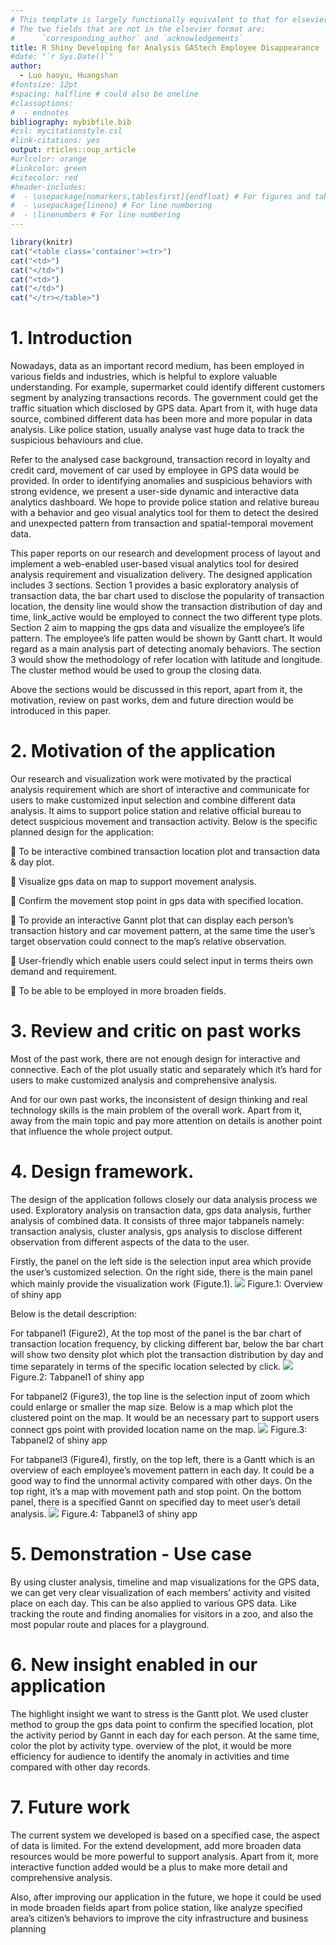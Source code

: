 ```yaml
---
# This template is largely functionally equivalent to that for elsevier
# The two fields that are not in the elsevier format are:
#      `corresponding_author` and `acknowledgements`
title: R Shiny Developing for Analysis GAStech Employee Disappearance
#date: "`r Sys.Date()`"
author:
  - Luo haoyu, Huangshan
#fontsize: 12pt
#spacing: halfline # could also be oneline
#classoptions:
#  - endnotes
bibliography: mybibfile.bib
#csl: mycitationstyle.csl
#link-citations: yes
output: rticles::oup_article
#urlcolor: orange
#linkcolor: green
#citecolor: red
#header-includes:
#  - \usepackage[nomarkers,tablesfirst]{endfloat} # For figures and tables at end
#  - \usepackage{lineno} # For line numbering
#  - \linenumbers # For line numbering
---
```


```r
library(knitr)
cat("<table class='container'><tr>")
cat("<td>")
cat("</td>")
cat("<td>")
cat("</td>")
cat("</tr></table>")
```
# 1.	Introduction

  Nowadays, data as an important record medium, has been employed in various fields and industries, which is helpful to explore valuable understanding. For example, supermarket could identify different customers segment by analyzing transactions records. The government could get the traffic situation which disclosed by GPS data. Apart from it, with huge data source, combined different data has been more and more popular in data analysis. Like police station, usually analyse vast huge data to track the suspicious behaviours and clue.

  Refer to the analysed case background, transaction record in loyalty and credit card, movement of car used by employee in GPS data would be provided. In order to identifying anomalies and suspicious behaviors with strong evidence, we present a user-side dynamic and interactive data analytics dashboard. We hope to provide police station and relative bureau with a behavior and geo visual analytics tool for them to detect the desired and unexpected pattern from transaction and spatial-temporal movement data.

  This paper reports on our research and development process of layout and implement a web-enabled user-based visual analytics tool for desired analysis requirement and visualization delivery. The designed application includes 3 sections. Section 1 provides a basic exploratory analysis of transaction data, the bar chart used to disclose the popularity of transaction location, the density line would show the transaction distribution of day and time, link_active would be employed to connect the two different type plots. Section 2 aim to mapping the gps data and visualize the employee’s life pattern. The employee’s life patten would be shown by Gantt chart. It would regard as a main analysis part of detecting anomaly behaviors. The section 3 would show the methodology of refer location with latitude and longitude. The cluster method would be used to group the closing data.

Above the sections would be discussed in this report, apart from it, the motivation, review on past works, dem and future direction would be introduced in this paper.

# 2.	Motivation of the application

  Our research and visualization work were motivated by the practical analysis requirement which are short of interactive and communicate for users to make customized input selection and combine different data analysis. It aims to support police station and relative official bureau to detect suspicious movement and transaction activity.
Below is the specific planned design for the application:

	To be interactive combined transaction location plot and transaction data & day plot.

	Visualize gps data on map to support movement analysis.

	Confirm the movement stop point in gps data with specified location.

	To provide an interactive Gannt plot that can display each person’s transaction history and car movement pattern, at the same time the user’s target observation could connect to the map’s relative observation.

	User-friendly which enable users could select input in terms theirs own demand and requirement.

	To be able to be employed in more broaden fields.

# 3.	Review and critic on past works

  Most of the past work, there are not enough design for interactive and connective. Each of the plot usually static and separately which it’s hard for users to make customized analysis and comprehensive analysis.

  And for our own past works, the inconsistent of design thinking and real technology skills is the main problem of the overall work. Apart from it, away from the main topic and pay more attention on details is another point that influence the whole project output.

# 4.	Design framework. 

  The design of the application follows closely our data analysis process we used. Exploratory analysis on transaction data, gps data analysis, further analysis of combined data. It consists of three major tabpanels namely: transaction analysis, cluster analysis, gps analysis to disclose different observation from different aspects of the data to the user.

  Firstly, the panel on the left side is the selection input area which provide the user’s customized selection. On the right side, there is the main panel which mainly provide the visualization work (Figute.1).
 ![](1.png)
  Figure.1: Overview of shiny app
  
  Below is the detail description:
  
  For tabpanel1 (Figure2), At the top most of the panel is the bar chart of transaction location frequency, by clicking different bar, below the bar chart will show two density plot which plot the transaction distribution by day and time separately in terms of the specific location selected by click.
 ![](2.png) 
  Figure.2: Tabpanel1 of shiny app
  
  For tabpanel2 (Figure3), the top line is the selection input of zoom which could enlarge or smaller the map size. Below is a map which plot the clustered point on the map. It would be an necessary part to support users connect gps point with provided location name on the map.
 ![](3.png) 
  Figure.3: Tabpanel2 of shiny app

  For tabpanel3 (Figure4), firstly, on the top left, there is a Gantt which is an overview of each employee’s movement pattern in each day. It could be a good way to find the unnormal activity compared with other days. On the top right, it’s a map with movement path and stop point. On the bottom panel, there is a specified Gannt on specified day to meet user’s detail analysis.
 ![](4.png) 
  Figure.4: Tabpanel3 of shiny app

# 5.	Demonstration - Use case

  By using cluster analysis, timeline and map visualizations for the GPS data, we can get very clear visualization of each members’ activity and visited place on each day. This can be also applied to various GPS data. Like tracking the route and finding anomalies for visitors in a zoo, and also the most popular route and places for a playground.

# 6.	New insight enabled in our application

  The highlight insight we want to stress is the Gantt plot. We used cluster method to group the gps data point to confirm the specified location, plot the activity period by Gannt in each day for each person. At the same time, color the plot by activity type. overview of the plot, it would be more efficiency for audience to identify the anomaly in activities and time compared with other day records.

# 7.	Future work

  The current system we developed is based on a specified case, the aspect of data is limited. For the extend development, add more broaden data resources would be more powerful to support analysis. Apart from it, more interactive function added would be a plus to make more detail and comprehensive analysis.

  Also, after improving our application in the future, we hope it could be used in mode broaden fields apart from police station, like analyze specified area’s citizen’s behaviors to improve the city infrastructure and business planning





